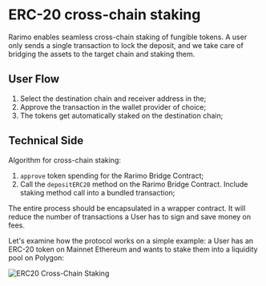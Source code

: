 # ERC-20 cross-chain staking

Rarimo enables seamless cross-chain staking of fungible tokens. A user only sends a single transaction to lock the deposit, and we take care of bridging the assets to the target chain and staking them.


## User Flow

1. Select the destination chain and receiver address in the;
1. Approve the transaction in the wallet provider of choice;
1. The tokens get automatically staked on the destination chain;

## Technical Side

Algorithm for cross-chain staking:

1. `approve` token spending for the Rarimo Bridge Contract;
1. Call the `depositERC20` method on the Rarimo Bridge Contract. Include staking method call into a bundled transaction;

The entire process should be encapsulated in a wrapper contract. It will reduce the number of transactions a User has to sign and save money on fees.

Let's examine how the protocol works on a simple example: a User has an ERC-20 token on Mainnet Ethereum and wants to stake them into a liquidity pool on Polygon:

![ERC20 Cross-Chain Staking](/img/cross-chain-staking.png)

